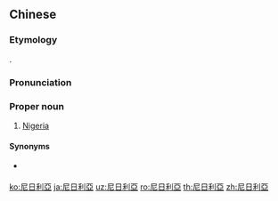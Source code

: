 {{also|尼日利亚}}
==Chinese==
{{zh-forms|s=尼日利亚|gloss=-}}

===Etymology===
{{bor|zh|en|Nigeria}}.

===Pronunciation===
{{zh-pron
|m=Nírìlì亞
|c=nei4 jat6 lei6 aa3
|mn=qz,xm:Nî-li̍t-lī-a/zz:Nî-ji̍t-lī-a
|cat=pn
}}

===Proper noun===
{{zh-proper noun}}

# {{lb|zh|Mainland China}} [[Nigeria]]

====Synonyms====
* {{qualifier|Taiwan}} {{zh-l|奈及利亞}}

{{zh-cat|Countries}}

[[ko:尼日利亞]]
[[ja:尼日利亞]]
[[uz:尼日利亞]]
[[ro:尼日利亞]]
[[th:尼日利亞]]
[[zh:尼日利亞]]